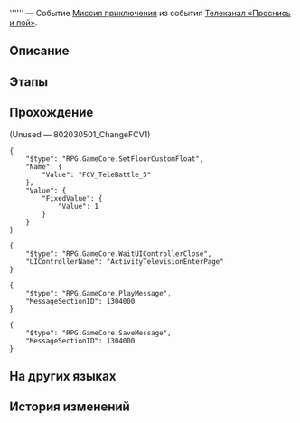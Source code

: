 {{Дополнить|Диалоги.}}
{{Миссия Инфобокс
|id              = 8020305
|Название        = 
|Изображение     = Миссия Освоения .png
|Тип             = Миссия приключения
|События         = Телеканал «Проснись и пой»
|Глава           = 
|Условия         = Завершена [[Миссия приключения]] ''[[Телеканал «Проснись и пой»]]''
|Персонажи       = Первопроходец
|СтартЛокация    = Отель «Грёзы» (Мир грёз)
|Мир             = Пенакония
|Локации         = Отель «Грёзы» (Мир грёз)
|Предыдущая      = Телеканал «Проснись и пой»
|Следующая       = 
|Награды         = 
}}
'''''' — Событие [[Миссия приключения]] из события [[Телеканал «Проснись и пой»]].

==Описание==
{{Описание|<!--официальное описание из Перекрёстка судеб-->}}

==Этапы==


==Прохождение==
{{Дополнить}}



;(Unused &mdash; 802030501_ChangeFCV1)
<pre>{
	"$type": "RPG.GameCore.SetFloorCustomFloat",
	"Name": {
		"Value": "FCV_TeleBattle_5"
	},
	"Value": {
		"FixedValue": {
			"Value": 1
		}
	}
}</pre>
<pre>{
	"$type": "RPG.GameCore.WaitUIControllerClose",
	"UIControllerName": "ActivityTelevisionEnterPage"
}</pre>
<pre>{
	"$type": "RPG.GameCore.PlayMessage",
	"MessageSectionID": 1304000
}</pre>
<pre>{
	"$type": "RPG.GameCore.SaveMessage",
	"MessageSectionID": 1304000
}</pre>
{{Диалог Конец}}

==На других языках==
{{На других языках
|en   = 
|zhs  = 
|zht  = 
|ja   = 
|ko   = 
|es   = 
|fr   = 
|ru   = 
|th   = 
|vi   = 
|de   = 
|id   = 
|pt   = 
}}

==История изменений==
{{История изменений|2.7}}
